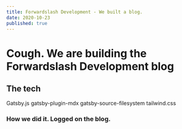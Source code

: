 ```yaml
---
title: Forwardslash Development - We built a blog.
date: 2020-10-23
published: true
---
```

# Cough.  We are building the Forwardslash Development blog

## The tech
Gatsby.js
gatsby-plugin-mdx
gatsby-source-filesystem
tailwind.css

### How we did it. Logged on the blog. 